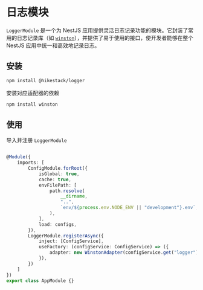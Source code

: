 
# 日志模块

```LoggerModule``` 是一个为 NestJS 应用提供灵活日志记录功能的模块。它封装了常用的日志记录库（如 [```winston```](https://github.com/winstonjs/winston)），并提供了易于使用的接口，使开发者能够在整个 NestJS 应用中统一和高效地记录日志。

## 安装

```sh npm2yarn
npm install @hikestack/logger
```

<Callout type="info">
安装对应适配器的依赖
</Callout>

```sh npm2yarn
npm install winston
```

## 使用

导入并注册 ```LoggerModule```

```ts showLineNumbers filename="app.module.ts" {20-25}

@Module({
	imports: [
		ConfigModule.forRoot({
			isGlobal: true,
			cache: true,
			envFilePath: [
				path.resolve(
					__dirname,
					"..",
					`env/${process.env.NODE_ENV || "development"}.env`,
				),
			],
			load: configs,
		}),
		LoggerModule.registerAsync({
			inject: [ConfigService],
			useFactory: (configService: ConfigService) => ({
				adapter: new WinstonAdapter(configService.get("logger")),
			}),
		})
	]
})
export class AppModule {}
```